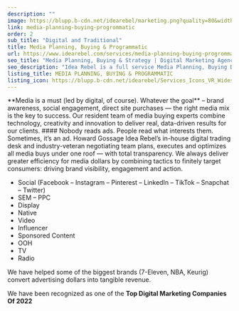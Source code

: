 ```yaml
---
description: ""
image: https://blupp.b-cdn.net/idearebel/marketing.png?quality=80&width=800
link: media-planning-buying-progrommatic
order: 2
sub_title: "Digital and Traditional"
title: Media Planning, Buying & Programmatic
url: https://www.idearebel.com/services/media-planning-buying-progrommatic/
seo_title: "Media Planning, Buying & Strategy | Digital Marketing Agency | Idea Rebel"
seo_description: "Idea Rebel is a full service Media Planning, Buying Digital Marketing Agency. Media strategies tailored for large brands"
listing_title: MEDIA PLANNING, BUYING & PROGRAMMATIC
listing_icon: https://blupp.b-cdn.net/idearebel/Services_Icons_VR_Widescreen-1.png
---
```


<Column>
    **Media is a must (led by digital, of course). Whatever the goal** – brand awareness, social engagement, direct site purchases — the right media mix is the key to success. Our resident team of media buying experts combine technology, creativity and innovation to deliver real, data-driven results for our clients.
</Column>
<Column2>
    <Column>
        #### Nobody reads ads. People read what interests them. Sometimes, it’s an ad.
        <ParagraphGaramond>
            Howard Gossage
        </ParagraphGaramond>
    </Column>
    <Column>
       Idea Rebel’s in-house digital trading desk and industry-veteran negotiating team plans, executes and optimizes all media buys under one roof — with total transparency. We always deliver greater efficiency for media dollars by combining tactics to finitely target consumers: driving brand visibility, engagement and action.
    </Column>
</Column2>
<Column>
    
- Social (Facebook – Instagram – Pinterest – LinkedIn – TikTok – Snapchat – Twitter)
- SEM – PPC
- Display
- Native
- Video
- Influencer
- Sponsored Content
- OOH
- TV
- Radio

We have helped some of the biggest brands (7-Eleven, NBA, Keurig) convert advertising dollars into tangible revenue.

We have been recognized as one of the **Top Digital Marketing Companies Of 2022**
</Column>
